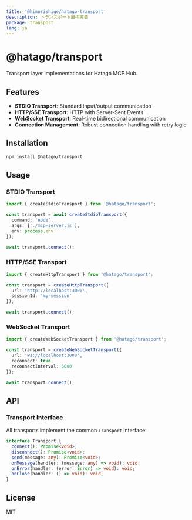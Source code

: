 ```yaml
---
title: '@himorishige/hatago-transport'
description: トランスポート層の実装
package: transport
lang: ja
---
```


# @hatago/transport

Transport layer implementations for Hatago MCP Hub.

## Features

- **STDIO Transport**: Standard input/output communication
- **HTTP/SSE Transport**: HTTP with Server-Sent Events
- **WebSocket Transport**: Real-time bidirectional communication
- **Connection Management**: Robust connection handling with retry logic

## Installation

```bash
npm install @hatago/transport
```

## Usage

### STDIO Transport

```typescript
import { createStdioTransport } from '@hatago/transport';

const transport = await createStdioTransport({
  command: 'node',
  args: ['./mcp-server.js'],
  env: process.env
});

await transport.connect();
```

### HTTP/SSE Transport

```typescript
import { createHttpTransport } from '@hatago/transport';

const transport = createHttpTransport({
  url: 'http://localhost:3000',
  sessionId: 'my-session'
});

await transport.connect();
```

### WebSocket Transport

```typescript
import { createWebSocketTransport } from '@hatago/transport';

const transport = createWebSocketTransport({
  url: 'ws://localhost:3000',
  reconnect: true,
  reconnectInterval: 5000
});

await transport.connect();
```

## API

### Transport Interface

All transports implement the common `Transport` interface:

```typescript
interface Transport {
  connect(): Promise<void>;
  disconnect(): Promise<void>;
  send(message: any): Promise<void>;
  onMessage(handler: (message: any) => void): void;
  onError(handler: (error: Error) => void): void;
  onClose(handler: () => void): void;
}
```

## License

MIT

